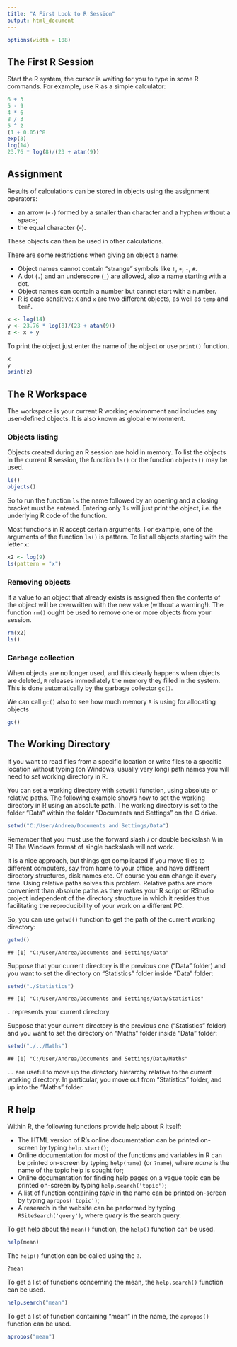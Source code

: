 ```yaml
---
title: "A First Look to R Session"
output: html_document
---
```


```r
options(width = 108)
```


## The First R Session

Start the R system, the cursor is waiting for you to type in some R commands. For example, use R as a simple calculator:

```r
6 + 3
5 - 9
4 * 6
8 / 3
5 ^ 2
(1 + 0.05)^8
exp(3)
log(14)
23.76 * log(8)/(23 + atan(9))
```


## Assignment

Results of calculations can be stored in objects using the assignment operators:
  
 - an arrow (`<-`) formed by a smaller than character and a hyphen without a space;
 - the equal character (`=`).

These objects can then be used in other calculations. 

There are some restrictions when giving an object a name:
  
 - Object names cannot contain "strange" symbols like `!`, `+`, `-`, `#`.
 - A dot (`.`) and an underscore (`_`) are allowed, also a name starting with a dot.
 - Object names can contain a number but cannot start with a number.
 - R is case sensitive: `X` and `x` are two different objects, as well as `temp` and `temP`.

```r
x <- log(14)
y <- 23.76 * log(8)/(23 + atan(9))
z <- x + y
```
To print the object just enter the name of the object or use `print()` function. 

```r
x
y
print(z)
```

## The R Workspace

The workspace is your current R working environment and includes any user-defined objects. It is also known as global environment.

### Objects listing

Objects created during an R session are hold in memory. To list the objects in the current R session, the function `ls()` or the function `objects()` may be used.

```r
ls()
objects()
```

So to run the function `ls` the name followed by an opening and a closing bracket must be entered. Entering only `ls` will just print the object, i.e. the underlying R code of the function.

Most functions in R accept certain arguments. For example, one of the arguments of the function `ls()` is pattern. To list all objects starting with the letter `x`:
  
```r
x2 <- log(9)
ls(pattern = "x")
```

### Removing objects

If a value to an object that already exists is assigned then the contents of the object will be overwritten with the new value (without a warning!). The function `rm()` ought be used to remove one or more objects from your session.

```r
rm(x2)
ls()
```

### Garbage collection

When objects are no longer used, and this clearly happens when objects are deleted, `R` releases immediately the memory they filled in the system. This is done automatically by the garbage collector `gc()`.

We can call `gc()` also to see how much memory `R` is using for allocating objects

```r
gc()
```

## The Working Directory

If you want to read files from a specific location or write files to a specific location without typing (on Windows, usually very long) path names you will need to set working directory in R. 

You can set a working directory with `setwd()` function, using absolute or relative paths.
The following example shows how to set the working directory in R using an absolute path. The working directory is set to the folder "Data" within the folder "Documents and Settings" on the C drive.

```r
setwd("C:/User/Andrea/Documents and Settings/Data")
```

Remember that you must use the forward slash / or double backslash \\\\ in R! The Windows format of single backslash will not work.

It is a nice approach, but things get complicated if you move files to different computers, say from home to your office, and have different directory structures, disk names etc. Of course you can change it every time. 
Using relative paths solves this problem. Relative paths are more convenient than absolute paths as they makes your R script or RStudio project independent of the directory structure in which it resides thus facilitating the reproducibility of your work on a different PC.

So, you can use `getwd()` function to get the path of the current working directory:

```r
getwd()
```

```
## [1] "C:/User/Andrea/Documents and Settings/Data"
```
Suppose that your current directory is the previous one ("Data" folder) and you want to set the directory on "Statistics" folder inside "Data" folder: 

```r
setwd("./Statistics")
```

```
## [1] "C:/User/Andrea/Documents and Settings/Data/Statistics"
```

`.` represents your current directory. 

Suppose that your current directory is the previous one ("Statistics" folder) and you want to set the directory on "Maths" folder inside "Data" folder:

```r
setwd("./../Maths")
```

```
## [1] "C:/User/Andrea/Documents and Settings/Data/Maths"
```

`..` are useful to move up the directory hierarchy relative to the current working directory. In particular, you move out from "Statistics" folder, and up into the "Maths" folder. 


## R help

Within R, the following functions provide help about R itself:

 - The HTML version of R's online documentation can be printed on-screen by typing `help.start()`;
 - Online documentation for most of the functions and variables in R can be printed on-screen by typing `help(name)` (or `?name`), where _name_ is the name of the topic help is sought for;
 - Online documentation for finding help pages on a vague topic can be printed on-screen by typing `help.search('topic')`;
 - A list of function containing _topic_ in the name can be printed on-screen by typing `apropos('topic')`;
 - A research in the website can be performed by typing `RSiteSearch('query')`, where _query_ is the search query.

To get help about the `mean()` function, the `help()` function can be used.

```r
help(mean)
```

The `help()` function can be called using the `?`.
```r
?mean
```
To get a list of functions concerning the mean, the `help.search()` function can be used.

```r
help.search("mean")
```

To get a list of function containing "mean" in the name, the `apropos()` function can be used.

```r
apropos("mean")
```

